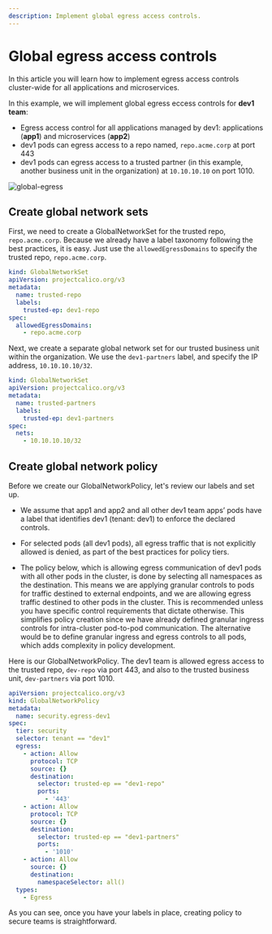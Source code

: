 ```yaml
---
description: Implement global egress access controls.
---
```



# Global egress access controls

In this article you will learn how to implement egress access controls cluster-wide for all applications and microservices.

In this example, we will implement global egress eccess controls for **dev1 team**:

- Egress access control for all applications managed by dev1: applications (**app1**) and microservices (**app2**)
- dev1 pods can egress access to a repo named, `repo.acme.corp` at port 443
- dev1 pods can egress access to a trusted partner (in this example, another business unit in the organization) at `10.10.10.10` on port 1010.

![global-egress](/img/calico-cloud/global-egress.png)

## Create global network sets

First, we need to create a GlobalNetworkSet for the trusted repo, `repo.acme.corp`. Because we already have a label taxonomy following the best practices, it is easy. Just use the `allowedEgressDomains` to specify the trusted repo, `repo.acme.corp`.

```yaml
kind: GlobalNetworkSet
apiVersion: projectcalico.org/v3
metadata:
  name: trusted-repo
  labels:
    trusted-ep: dev1-repo
spec:
  allowedEgressDomains:
    - repo.acme.corp
```

Next, we create a separate global network set for our trusted business unit within the organization. We use the `dev1-partners` label, and specify the IP address, `10.10.10.10/32`.

```yaml
kind: GlobalNetworkSet
apiVersion: projectcalico.org/v3
metadata:
  name: trusted-partners
  labels:
    trusted-ep: dev1-partners
spec:
  nets:
    - 10.10.10.10/32
```

## Create global network policy

Before we create our GlobalNetworkPolicy, let's review our labels and set up.

- We assume that app1 and app2 and all other dev1 team apps’ pods have a label that identifies dev1 (tenant: dev1) to enforce the declared controls.

- For selected pods (all dev1 pods), all egress traffic that is not explicitly allowed is denied, as part of the best practices for policy tiers.

- The policy below, which is allowing egress communication of dev1 pods with all other pods in the cluster, is done by selecting all namespaces as the destination. This means we are applying granular controls to pods for traffic destined to external endpoints, and we are allowing egress traffic destined to other pods in the cluster. This is recommended unless you have specific control requirements that dictate otherwise. This simplifies policy creation since we have already defined granular ingress controls for intra-cluster pod-to-pod communication. The alternative would be to define granular ingress and egress controls to all pods, which adds complexity in policy development.

Here is our GlobalNetworkPolicy. The dev1 team is allowed egress access to the trusted repo, `dev-repo` via port 443, and also to the trusted business unit, `dev-partners` via port 1010.

```yaml
apiVersion: projectcalico.org/v3
kind: GlobalNetworkPolicy
metadata:
  name: security.egress-dev1
spec:
  tier: security
  selector: tenant == "dev1"
  egress:
    - action: Allow
      protocol: TCP
      source: {}
      destination:
        selector: trusted-ep == "dev1-repo"
        ports:
          - '443'
    - action: Allow
      protocol: TCP
      source: {}
      destination:
        selector: trusted-ep == "dev1-partners"
        ports:
          - '1010'
    - action: Allow
      source: {}
      destination:
        namespaceSelector: all()
  types:
    - Egress
```

As you can see, once you have your labels in place, creating policy to secure teams is straightforward.
